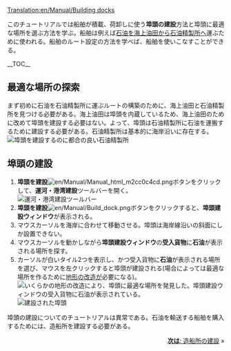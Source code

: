 [[Translation:en/Manual/Building docks]]

{{ja/Manual/Tutorial/Navigation}}
このチュートリアルでは船舶が積載、荷卸しに使う'''埠頭の建設'''方法と埠頭に最適な場所を選ぶ方法を学ぶ。船舶は例えば[[en/Manual/Base Set/Cargos/Oil|石油]]を[[en/Manual/Base Set/Industries/Oil Rig|海上油田]]から[[en/Manual/Base Set/Industries/Oil Refinery|石油精製所]]へ運ぶために使われる。船舶のルート設定の方法を学べば、船舶を使いこなすことができる。

__TOC__
==最適な場所の探索==
まず初めに石油を石油精製所に運ぶルートの構築のために、海上油田と石油精製所を見つける必要がある。海上油田は埠頭を内蔵しているため、海上油田のために改めて埠頭を建設する必要はない。よって、埠頭は石油精製所に石油を運搬するために建設する必要がある。石油精製所は基本的に海岸沿いに存在する。<br/>
[[File:en/Manual/Dock construction 1.png|left|frame|埠頭を建設するのに都合の良い石油精製所]]
<div style="clear:left"></div>

==埠頭の建設==
#'''埠頭を建設'''[[File:en/Manual/Manual html m2cc0c4cd.png]]ボタンをクリックして、'''運河・港湾建設'''ツールバーを開く。<br/>[[File:en/Manual/Dock toolbar.png|frame|none|運河・港湾建設ツールバー]]
#'''埠頭を建設'''[[File:en/Manual/Build dock.png]]ボタンをクリックすると、'''埠頭建設ウィンドウ'''が表示される。
#マウスカーソルを海岸に合わせて移動させる。埠頭は海岸線沿いの斜面にしか設置できない。
#マウスカーソルを動かしながら'''埠頭建設ウィンドウ'''の'''受入貨物'''に'''石油'''が表示される場所を探す。
#カーソルが白いタイル2つを表示し、かつ受入貨物に'''石油'''が表示される場所を選び、マウスを左クリックすると埠頭が建設される(場合によっては最適な場所を作るために[[en/Manual/Landscaping|地形の改造]]が必要になる)。<br/>[[File:en/Manual/Dock construction 2.png|frame|none|いくらかの[[en/Manual/Landscaping|地形の改造]]により、埠頭に最適な場所を発見した。埠頭建設ウィンドウの受入貨物に石油が表示されている。]]<br/>[[File:en/Manual/Dock construction 3.png|frame|none|建設された埠頭]]

埠頭の建設についてのチュートリアルは異常である。石油を輸送する船舶を購入するためには、造船所を建設する必要がある。

<span style="float: right">[[ja/Manual/Building ship depots|'''次は''': 造船所の建設]] &raquo;</span>